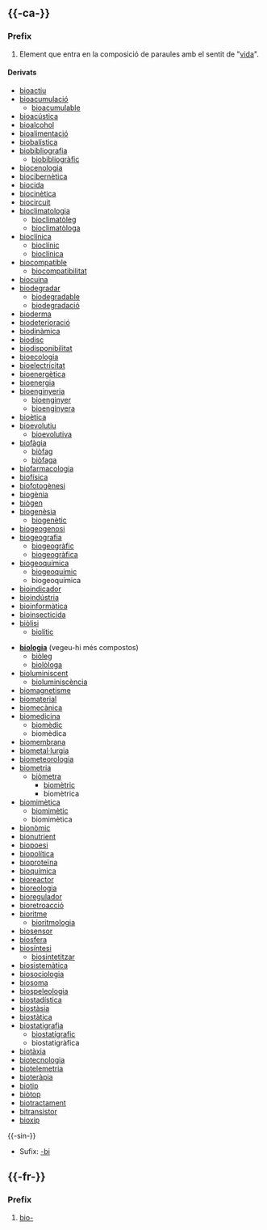 {{vegeu|bio}}

== {{-ca-}} ==

=== Prefix ===
{{lema|ca|prefix}}

# Element que entra en la composició de paraules amb el sentit de "[[vida]]".

==== Derivats ====
{{rel-top}}
* [[bioactiu]]
* [[bioacumulació]]
**[[bioacumulable]]
* [[bioacústica]]
* [[bioalcohol]]
* [[bioalimentació]]
* [[biobalística]]
* [[biobibliografia]]
**[[biobibliogràfic]]
* [[biocenologia]]
* [[biocibernètica]]
* [[biocida]]
* [[biocinètica]]
* [[biocircuit]]
* [[bioclimatologia]]
**[[bioclimatòleg]]
**[[bioclimatòloga]]
* [[bioclínica]] {{f}}
**[[bioclínic]]
**[[bioclínica]] {{adj}} {{f}}
* [[biocompatible]]
**[[biocompatibilitat]]
* [[biocuina]]
* [[biodegradar]]
**[[biodegradable]]
**[[biodegradació]]
* [[bioderma]]
* [[biodeterioració]]
* [[biodinàmica]]
* [[biodisc]]
* [[biodisponibilitat]]
* [[bioecologia]]
* [[bioelectricitat]]
* [[bioenergètica]]
* [[bioenergia]]
* [[bioenginyeria]]
**[[bioenginyer]]
**[[bioenginyera]]
* [[bioètica]]
* [[bioevolutiu]]
**[[bioevolutiva]]
* [[biofàgia]]
**[[biòfag]]
**[[biòfaga]]
* [[biofarmacologia]]
* [[biofísica]]
* [[biofotogènesi]]
* [[biogènia]]
* [[biògen]]
* [[biogenèsia]]
**[[biogenètic]]
* [[biogeogenosi]]
* [[biogeografia]]
**[[biogeogràfic]]
**[[biogeogràfica]]
* [[biogeoquímica]] {{f}}
**[[biogeoquímic]]
**biogeoquímica {{adj}} {{f}}
* [[bioindicador]]
* [[bioindústria]]
* [[bioinformàtica]]
* [[bioinsecticida]]
* [[biòlisi]]
**[[biolític]]
{{rel-mid}}
* '''[[biologia]]''' (vegeu-hi més compostos)
**[[biòleg]]
**[[biolòloga]]
* [[bioluminiscent]]
**[[bioluminiscència]]
* [[biomagnetisme]]
* [[biomaterial]]
* [[biomecànica]]
* [[biomedicina]]
**[[biomèdic]]
**biomèdica
* [[biomembrana]]
* [[biometal·lurgia]]
* [[biometeorologia]]
* [[biometria]]
**[[biòmetra]]
***[[biomètric]]
***biomètrica
* [[biomimètica]] {{f}}
**[[biomimètic]]
**biomimètica {{adj}} {{f}}
* [[bionòmic]]
* [[bionutrient]]
* [[biopoesi]]
* [[biopolítica]] {{f}}
* [[bioproteïna]]
* [[bioquímica]]
* [[bioreactor]]
* [[bioreologia]]
* [[bioregulador]]
* [[bioretroacció]]
* [[bioritme]]
**[[bioritmologia]]
* [[biosensor]]
* [[biosfera]]
* [[biosíntesi]]
**[[biosintetitzar]]
* [[biosistemàtica]]
* [[biosociologia]]
* [[biosoma]]
* [[biospeleologia]]
* [[biostadística]]
* [[biostàsia]]
* [[biostàtica]]
* [[biostatigrafia]]
**[[biostatígrafic]]
**biostatigràfica
* [[biotàxia]]
* [[biotecnologia]]
* [[biotelemetria]]
* [[bioteràpia]]
* [[biotip]]
* [[biòtop]]
* [[biotractament]]
* [[bitransistor]]
* [[bioxip]]
{{rel-bottom}}

{{-sin-}}
* Sufix: [[-bi]]

== {{-fr-}} ==

=== Prefix ===
{{lema|fr|prefix}}

# [[#ca|bio-]]

